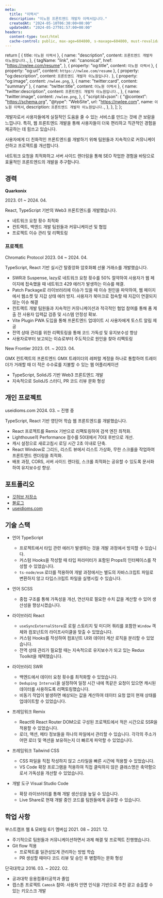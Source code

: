 ```yaml
---
meta:
  title: "이력서"
  description: "이노원 프론트엔드 개발자 이력서입니다."
  createdAt: "2024-05-10T06:30:00+00:00"
  updatedAt: "2024-05-27T01:57:00+00:00"
headers:
  content-type: text/html
  cache-control: public, max-age=604800, s-maxage=604800, must-revalidate
---
```




  return [
    { title: `이노원 이력서` },
    {
      name: "description",
      content: `프론트엔드 개발자 이노원입니다.`,
    },
    {
      tagName: "link",
      rel: "canonical",
      href: "https://nwlee.com/resume",
    },
    { property: "og:title", content: `이노원 이력서` },
    { property: "og:url", content: `https://nwlee.com/resume` },
    { property: "og:description", content: `프론트엔드 개발자 이노원입니다.` },
    {
      property: "og:image",
      content: `/nwlee.png`,
    },
    { name: "twitter:card", content: "summary" },
    { name: "twitter:title", content: `이노원 이력서` },
    {
      name: "twitter:description",
      content: `프론트엔드 개발자 이노원입니다.`,
    },
    {
      name: "twitter:image",
      content: `/nwlee.png`,
    },
    {
      "script:ld+json": {
        "@context": "https://schema.org",
        "@type": "WebSite",
        url: "https://nwlee.com",
        name: `이노원 이력서`,
        description: `프론트엔드 개발자 이노원입니다.`,
      },
    },
  ];
};


<div className="!my-0 introduce">
개발자로서 사용자들에게 실질적인 도움을 줄 수 있는 서비스를 만드는 것에 큰 보람을 느낍니다. 특히, 웹 프론트엔드 개발을 통해 사용자들이 더욱 편리하고 직관적인 경험을 제공하는 데 힘쓰고 있습니다.

사용자에게 더 친화적인 프론트엔드를 개발하기 위해 팀원들과 지속적으로 커뮤니케이션하고 프로젝트를 개선합니다.

네트워크 요청을 최적화하고 서버 사이드 렌더링을 통해 SEO 작업한 경험을 바탕으로 효율적인 프론트엔드의 개발을 추구합니다.

</div>

<Divider />

## 경력

**Quarkonix**

<Period>2023. 01 ~ 2024. 04.</Period>

React, TypeScript 기반의 Web3 프론트엔드를 개발했습니다.

- 네트워크 요청 횟수 최적화
- 컨트랙트, 백엔드 개발 팀원들과 커뮤니케이션 및 협업
- 프로젝트 이슈 관리 및 리팩토링

### 프로젝트

<ProjectTitle>
  <ProjectName>Chromatic Protocol</ProjectName>
  <Period>2023. 04 ~ 2024. 04.</Period>
</ProjectTitle>

TypeScript, React 기반 실시간 탈중앙화 암호화폐 선물 거래소를 개발했습니다.

- SWR과 Suspense, lazy로 네트워크 요청 횟수를 50% 절약하여 사용자가 웹 페이지에 접속했을 때 네트워크 429 에러가 발생하는 이슈를 해결.
- Patch Package로 라이브러리에 이슈가 있을 때 이슈 원인을 파악하여, 웹 페이지에서 웹소켓 및 지갑 상태 에러 방지. 사용자가 북마크로 접속할 때 지갑이 연결되지 않는 이슈 해결
- 컨트랙트 개발 팀원들과 지속적인 커뮤니케이션과 적극적인 협업 참여를 통해 폼 제출 전 사용자 입력값 검증 및 시스템 안정성 확보.
- Vite Plugin PWA 도입을 통해 프론트엔드 업데이트 시 사용자에게 토스트 알림 제공
- 전역 상태 관리를 위한 리팩토링을 통해 코드 가독성 및 유지보수성 향상
- 사용자로부터 보고되는 이슈로부터 주도적으로 원인을 찾아 리팩토링

<Divider sub={true} />

<ProjectTitle>
  <ProjectName>New Frontier</ProjectName>
  <Period>2023. 01. ~ 2023. 04.</Period>
</ProjectTitle>

GMX 컨트랙트의 프론트엔드
GMX 트레이더의 레퍼럴 계정을 하나로 통합하여 트레이더가 거래할 때 더 적은 수수료를 지불할 수 있는 웹 어플리케이션

- TypeScript, SolidJS 기반 Web3 프론트엔드 개발
- 지속적으로 SolidJS 스터디, PR 코드 리뷰 문화 형성

<Divider />

## 개인 프로젝트

<ProjectTitle>
  <ProjectName>useidioms.com</ProjectName>
  <Period>2024. 03. ~ 진행 중</Period>
</ProjectTitle>

TypeScript, React 기반 영단어 학습 웹 프론트엔드를 개발했습니다.

- React 프로젝트를 Remix 기반으로 리팩토링하여 검색 엔진 최적화.
- Lighthouse의 Performance 점수를 50대에서 70대 후반으로 개선.
- 캐시 설정으로 새로고침시 로딩 시간 2초 이내로 단축.
- React Window로 그리드, 리스트 뷰에서 리스트 가상화, 무한 스크롤을 작업하여 프론트엔드 렌더링을 최적화.
- 배포 과정, CORS, 서버 사이드 렌더링, 스크롤 최적화는 공유할 수 있도록 문서화하여 유지보수성 향상.

<Divider />

## 포트폴리오

- [깃허브 저장소](https://github.com/nwleedev?tab=repositories)
- [블로그](https://blog.nwlee.com/)
- [useidioms.com](https://useidioms.com/)

<Divider />

## 기술 스택

- 언어 TypeScript

  - 프로젝트에서 타입 관련 에러가 발생하는 것을 개발 과정에서 방지할 수 있습니다.
  - 커스텀 Hooks을 작성할 때 타입 파라미터가 포함된 Props의 인터페이스를 작성할 수 있었습니다.
  - `ts-node/esm` 로더를 적용하여 개발 과정에서는 별도의 자바스크립트 파일로 변환하지 않고 타입스크립트 파일을 실행시킬 수 있습니다.

- 언어 SCSS

  - 중첩 구조를 통해 가독성을 개선, 연산자로 필요한 수치 값을 계산할 수 있어 생산성을 향상시켰습니다.

- 라이브러리 React

  - `useSyncExternalStore`로 로컬 스토리지 및 미디어 쿼리를 포함한 `Window` 객체와 컴포넌트의 라이프사이클을 맞출 수 있었습니다.
  - 커스텀 Hooks를 작성하여 컴포넌트 UI와 데이터 계산 로직을 분리할 수 있었습니다.
  - 전역 상태 관리가 필요할 때는 지속적으로 유지보수가 되고 있는 Redux Toolkit을 채택했습니다.

- 라이브러리 SWR

  - 백엔드에서 데이터 요청 횟수를 최적화할 수 있었습니다.
  - `Deduping Interval`을 설정하여 일정 시간 내에 똑같은 요청이 있으면 캐시된 데이터를 사용하도록 리팩토링했습니다.
  - 비동기 작업이 발생하면 예상되는 값을 계산하여 데이터 요청 없이 현재 상태를 업데이트할 수 있었습니다.

- 프레임워크 Remix

  - React와 React Router DOM으로 구성된 프로젝트에서 적은 시간으로 SSR을 적용할 수 있었습니다.
  - 로더, 액션, 메타 정보들을 하나의 파일에서 관리할 수 있습니다. 각각의 주소가 어떤 로더 및 액션을 보유하는지 더 빠르게 파악할 수 있었습니다.

- 프레임워크 Tailwind CSS

  - CSS 파일을 직접 작성하지 않고 스타일을 빠른 시간에 적용할 수 있었습니다.
  - VS Code 확장 프로그램을 적용하여 직접 클릭하지 않은 클래스명은 축약함으로서 가독성을 개선할 수 있었습니다.

- 개발 도구 Visual Studio Code
  - 확장 라이브러리를 통해 개발 생산성을 높일 수 있습니다.
  - Live Share로 현재 개발 중인 코드를 팀원들에게 공유할 수 있습니다.

<Divider />

## 학업 사항

<ProjectTitle>
  <ProjectName>부스트캠프 웹 & 모바일 6기 멤버십</ProjectName>
  <Period>2021. 08 ~ 2021. 12.</Period>
</ProjectTitle>

- 주기적으로 팀원들과 커뮤니케이션하면서 과제 해결 및 프로젝트 진행했습니다.
- Git flow 적용
  - 프로젝트를 일관성있게 관리하는 방법 학습
  - PR 생성할 때마다 코드 리뷰 및 승인 후 병합하는 문화 형성

<ProjectTitle>
  <ProjectName>단국대학교</ProjectName>
  <Period>2016. 03. ~ 2022. 02.</Period>
</ProjectTitle>

- 공과대학 응용컴퓨터공학과 졸업
- 캡스톤 프로젝트 `Camosk` 참여: 사용자 안면 인식을 기반으로 추천 광고 송출할 수 있는 키오스크 개발
